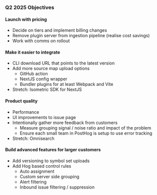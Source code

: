 ### Q2 2025 Objectives

#### Launch with pricing
* Decide on tiers and implement billing changes
* Remove plugin server from ingestion pipeline (realise cost savings)
* Work with comms on rollout

#### Make it easier to integrate
* CLI download URL that points to the latest version
* Add more source map upload options
    * GitHub action
    * NextJS config wrapper
    * Bundler plugins for at least Webpack and Vite
* Stretch: Isometric SDK for NextJS

#### Product quality
* Performance
* UI improvements to issue page
* Intentionally gather more feedback from customers
    * Measure grouping signal / noise ratio and impact of the problem
    * Ensure each small team in PostHog is setup to use error tracking
* Stretch: Omnisearch

#### Build advanced features for larger customers
* Add versioning to symbol set uploads
* Add Hog based control rules
    * Auto assignment
    * Custom server side grouping
    * Alert filtering
    * Inbound issue filtering / suppression
